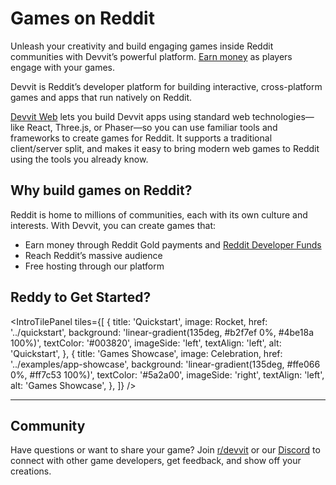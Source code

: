 

# Games on Reddit

Unleash your creativity and build engaging games inside Reddit communities with Devvit’s powerful platform. [Earn money](../earn-money/reddit_developer_funds) as players engage with your games.

Devvit is Reddit’s developer platform for building interactive, cross-platform games and apps that run natively on Reddit.

[Devvit Web](../capabilities/devvit-web/devvit_web_overview.mdx) lets you build Devvit apps using standard web technologies—like React, Three.js, or Phaser—so you can use familiar tools and frameworks to create games for Reddit. It supports a traditional client/server split, and makes it easy to bring modern web games to Reddit using the tools you already know.

## Why build games on Reddit?

Reddit is home to millions of communities, each with its own culture and interests. With Devvit, you can create games that:

- Earn money through Reddit Gold payments and [Reddit Developer Funds](../earn-money/reddit_developer_funds.md)
- Reach Reddit’s massive audience
- Free hosting through our platform

## Reddy to Get Started?

<IntroTilePanel
  tiles={[
    {
      title: 'Quickstart',
      image: Rocket,
      href: '../quickstart',
      background: 'linear-gradient(135deg, #b2f7ef 0%, #4be18a 100%)',
      textColor: '#003820',
      imageSide: 'left',
      textAlign: 'left',
      alt: 'Quickstart',
    },
    {
      title: 'Games Showcase',
      image: Celebration,
      href: '../examples/app-showcase',
      background: 'linear-gradient(135deg, #ffe066 0%, #ff7c53 100%)',
      textColor: '#5a2a00',
      imageSide: 'right',
      textAlign: 'left',
      alt: 'Games Showcase',
    },
  ]}
/>

<hr style={{ margin: '2.5rem 0', border: 'none', borderTop: '2px solid #eee' }} />


## Community

Have questions or want to share your game? Join [r/devvit](https://www.reddit.com/r/devvit/) or our [Discord](https://discord.gg/Cd43ExtEFS) to connect with other game developers, get feedback, and show off your creations.

